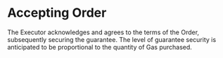 # Accepting Order

The Executor acknowledges and agrees to the terms of the Order, subsequently securing the guarantee. The level of guarantee security is anticipated to be proportional to the quantity of Gas purchased.
